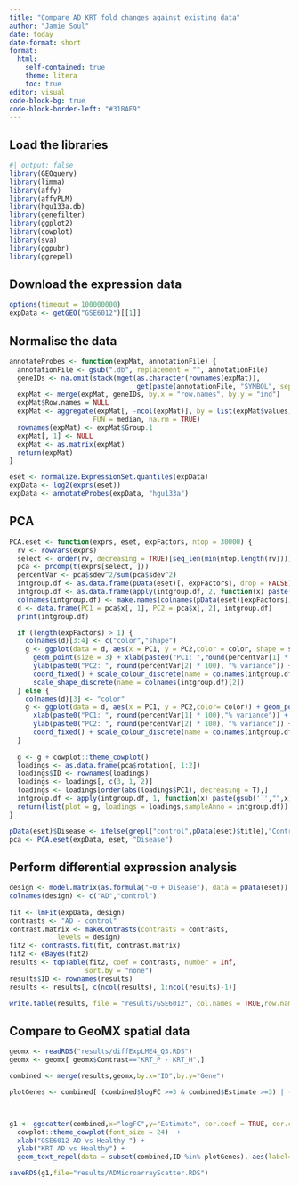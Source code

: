 ```yaml
---
title: "Compare AD KRT fold changes against existing data"
author: "Jamie Soul"
date: today
date-format: short
format:
  html:
    self-contained: true
    theme: litera
    toc: true
editor: visual
code-block-bg: true
code-block-border-left: "#31BAE9"
---
```


## Load the libraries

```r
#| output: false
library(GEOquery)
library(limma)
library(affy)
library(affyPLM)
library(hgu133a.db)
library(genefilter)
library(ggplot2)
library(cowplot)
library(sva)
library(ggpubr)
library(ggrepel)
```

## Download the expression data
```r
options(timeout = 100000000)
expData <- getGEO("GSE6012")[[1]]
```

## Normalise the data
```r
annotateProbes <- function(expMat, annotationFile) {
  annotationFile <- gsub(".db", replacement = "", annotationFile)
  geneIDs <- na.omit(stack(mget(as.character(rownames(expMat)), 
                                get(paste(annotationFile, "SYMBOL", sep = "")), ifnotfound = NA)))
  expMat <- merge(expMat, geneIDs, by.x = "row.names", by.y = "ind")
  expMat$Row.names = NULL
  expMat <- aggregate(expMat[, -ncol(expMat)], by = list(expMat$values), 
                     FUN = median, na.rm = TRUE)
  rownames(expMat) <- expMat$Group.1
  expMat[, 1] <- NULL
  expMat <- as.matrix(expMat)
  return(expMat)
}

eset <- normalize.ExpressionSet.quantiles(expData)
expData <- log2(exprs(eset))
expData <- annotateProbes(expData, "hgu133a")
```

## PCA
```r
PCA.eset <- function(exprs, eset, expFactors, ntop = 30000) {
  rv <- rowVars(exprs)
  select <- order(rv, decreasing = TRUE)[seq_len(min(ntop,length(rv)))]
  pca <- prcomp(t(exprs[select, ]))
  percentVar <- pca$sdev^2/sum(pca$sdev^2)
  intgroup.df <- as.data.frame(pData(eset)[, expFactors], drop = FALSE)
  intgroup.df <- as.data.frame(apply(intgroup.df, 2, function(x) paste("`", x, "`", sep = "")))
  colnames(intgroup.df) <- make.names(colnames(pData(eset)[expFactors]))
  d <- data.frame(PC1 = pca$x[, 1], PC2 = pca$x[, 2], intgroup.df)
  print(intgroup.df)

  if (length(expFactors) > 1) {
    colnames(d)[3:4] <- c("color","shape")
    g <- ggplot(data = d, aes(x = PC1, y = PC2,color = color, shape = shape)) + 
      geom_point(size = 3) + xlab(paste0("PC1: ",round(percentVar[1] * 100), "% variance")) + 
      ylab(paste0("PC2: ", round(percentVar[2] * 100), "% variance")) +
      coord_fixed() + scale_colour_discrete(name = colnames(intgroup.df)[1]) + 
      scale_shape_discrete(name = colnames(intgroup.df)[2])
  } else {
    colnames(d)[3] <- "color"
    g <- ggplot(data = d, aes(x = PC1, y = PC2,color= color)) + geom_point(size = 3) + 
      xlab(paste0("PC1: ", round(percentVar[1] * 100),"% variance")) + 
      ylab(paste0("PC2: ", round(percentVar[2] * 100), "% variance")) + 
      coord_fixed() + scale_colour_discrete(name = colnames(intgroup.df)[1])
  }
  
  g <- g + cowplot::theme_cowplot()
  loadings <- as.data.frame(pca$rotation[, 1:2])
  loadings$ID <- rownames(loadings)
  loadings <- loadings[, c(3, 1, 2)]
  loadings <- loadings[order(abs(loadings$PC1), decreasing = T),]
  intgroup.df <- apply(intgroup.df, 1, function(x) paste(gsub('`',"",x),collapse = "_"))
  return(list(plot = g, loadings = loadings,sampleAnno = intgroup.df))
}

pData(eset)$Disease <- ifelse(grepl("control",pData(eset)$title),"Control","AD")
pca <- PCA.eset(expData, eset, "Disease")
```

## Perform differential expression analysis
```r
design <- model.matrix(as.formula("~0 + Disease"), data = pData(eset))
colnames(design) <- c("AD","control")
      
fit <- lmFit(expData, design)
contrasts <- "AD - control"
contrast.matrix <- makeContrasts(contrasts = contrasts, 
            levels = design)
fit2 <- contrasts.fit(fit, contrast.matrix)
fit2 <- eBayes(fit2)
results <- topTable(fit2, coef = contrasts, number = Inf, 
                   sort.by = "none")
results$ID <- rownames(results)
results <- results[, c(ncol(results), 1:ncol(results)-1)]

write.table(results, file = "results/GSE6012", col.names = TRUE,row.names = FALSE, sep = "\t", quote = F)
```

## Compare to GeoMX spatial data
```r
geomx <- readRDS("results/diffExpLME4_Q3.RDS")
geomx <- geomx[ geomx$Contrast=="KRT_P - KRT_H",]

combined <- merge(results,geomx,by.x="ID",by.y="Gene")

plotGenes <- combined[ (combined$logFC >=3 & combined$Estimate >=3) | (combined$logFC<=log2(1/2) & combined$Estimate <= log2(1/2)),"ID"]



g1 <- ggscatter(combined,x="logFC",y="Estimate", cor.coef = TRUE, cor.coeff.args = list(method = "spearman", label.sep = "\n"), cor.coef.size = 8) +
  cowplot::theme_cowplot(font_size = 24)  +
  xlab("GSE6012 AD vs Healthy ") + 
  ylab("KRT AD vs Healthy") + 
  geom_text_repel(data = subset(combined,ID %in% plotGenes), aes(label=ID,fontface ="bold"),size=6,color="red",max.overlaps = Inf,force = 35,min.segment.length = 0,seed = 42)

saveRDS(g1,file="results/ADMicroarrayScatter.RDS")




```
